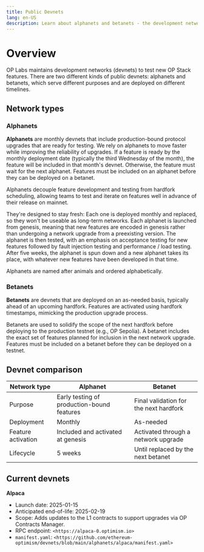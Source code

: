 ```yaml
---
title: Public Devnets
lang: en-US
description: Learn about alphanets and betanets - the development networks for testing upcoming OP Stack releases. 
---
```


# Overview

OP Labs maintains development networks (devnets) to test new OP Stack features.
There are two different kinds of public devnets: alphanets and betanets, which serve different purposes and are deployed on different timelines.

## Network types

### Alphanets

**Alphanets** are monthly devnets that include production-bound protocol upgrades that are ready for testing.
We rely on alphanets to move faster while improving the reliability of upgrades.
If a feature is ready by the monthly deployment date (typically the third Wednesday of the month), the feature will be included in that month's devnet.
Otherwise, the feature must wait for the next alphanet.
Features must be included on an alphanet before they can be deployed on a betanet.

Alphanets decouple feature development and testing from hardfork scheduling, allowing teams to test and iterate on features well in advance of their release on mainnet.

They're designed to stay fresh: Each one is deployed monthly and replaced, so they won't be useable as long-term networks.
Each alphanet is launched from genesis, meaning that new features are encoded in genesis rather than undergoing a network upgrade from a preexisting version.
The alphanet is then tested, with an emphasis on acceptance testing for new features followed by fault injection testing and performance / load testing.
After five weeks, the alphanet is spun down and a new alphanet takes its place, with whatever new features have been developed in that time.

Alphanets are named after animals and ordered alphabetically.

### Betanets

**Betanets** are devnets that are deployed on an as-needed basis, typically ahead of an upcoming hardfork.
Features are activated using hardfork timestamps, mimicking the production upgrade process.

Betanets are used to solidify the scope of the next hardfork before deploying to the production testnet (e.g., OP Sepolia).
A betanet includes the exact set of features planned for inclusion in the next network upgrade.
Features must be included on a betanet before they can be deployed on a testnet.

## Devnet comparison

| Network type       | Alphanet                                   | Betanet                                |
| ------------------ | ------------------------------------------ | -------------------------------------- |
| Purpose            | Early testing of production-bound features | Final validation for the next hardfork |
| Deployment         | Monthly                                    | As-needed                              |
| Feature activation | Included and activated at genesis          | Activated through a network upgrade    |
| Lifecycle          | 5 weeks                                    | Until replaced by the next betanet     |

## Current devnets

**Alpaca**

*   Launch date: 2025-01-15
*   Anticipated end-of-life: 2025-02-19
*   Scope: Adds updates to the L1 contracts to support upgrades via OP Contracts Manager.
*   RPC endpoint: `<https://alpaca-0.optimism.io>`
*   `manifest.yaml`: `<https://github.com/ethereum-optimism/devnets/blob/main/alphanets/alpaca/manifest.yaml>`
